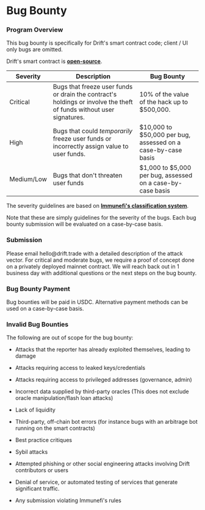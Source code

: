 # Bug Bounty 

### Program Overview

This bug bounty is specifically for Drift's smart contract code; client / UI only bugs are omitted.

Drift's smart contract is [**open-source**](https://github.com/drift-labs/protocol-v2).

| **Severity**   | **Description**                                                                                                           | **Bug Bounty**                                               |
| -------------- | ------------------------------------------------------------------------------------------------------------------------- | ------------------------------------------------------------ |
| Critical | Bugs that freeze user funds or drain the contract's holdings or involve the theft of funds without user signatures. | 10% of the value of the hack up to \$500,000.                 |
| High           | Bugs that could *temporarily* freeze user funds or incorrectly assign value to user funds.                           | \$10,000 to \$50,000 per bug, assessed on a case-by-case basis |
| Medium/Low     | Bugs that don't threaten user funds                                                                                       | \$1,000 to \$5,000 per bug, assessed on a case-by-case basis   |

The severity guidelines are based on [**Immunefi's classification system**](https://immunefi.com/severity-updated/).

Note that these are simply guidelines for the severity of the bugs. Each bug bounty submission will be evaluated on a case-by-case basis.

### Submission

Please email hello\@drift.trade with a detailed description of the attack vector. For critical and moderate bugs, we require a proof of concept done on a privately deployed mainnet contract. We will reach back out in 1 business day with additional questions or the next steps on the bug bounty.

### Bug Bounty Payment

Bug bounties will be paid in USDC. Alternative payment methods can be used on a case-by-case basis.

### Invalid Bug Bounties

The following are out of scope for the bug bounty:

*   Attacks that the reporter has already exploited themselves, leading to damage

*   Attacks requiring access to leaked keys/credentials

*   Attacks requiring access to privileged addresses (governance, admin)

*   Incorrect data supplied by third-party oracles (This does not exclude oracle manipulation/flash loan attacks)

*   Lack of liquidity

*   Third-party, off-chain bot errors (for instance bugs with an arbitrage bot running on the smart contracts)

*   Best practice critiques

*   Sybil attacks

*   Attempted phishing or other social engineering attacks involving Drift contributors or users

*   Denial of service, or automated testing of services that generate significant traffic.

*   Any submission violating Immunefi's rules
